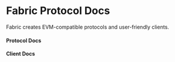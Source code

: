 
# Fabric Protocol Docs
<style>
    {`
    @keyframes spinny {
      from {
        transform: rotate(0deg);
      }

      to {
        transform: rotate(360deg);
      }
    }

    .clock {
      display: block;
      height: 20rem;
      width: 20rem;
      margin: auto;
      margin-top: 2rem;
      background-image: url(/clock.svg);
      background-size: cover;
      background-repeat: no-repeat;
      background-position: center;
      animation: spinny 60s infinite steps(60);
    }
    `}
</style>

Fabric creates EVM-compatible protocols and user-friendly clients.

<div className="clock" />

#### Protocol Docs

<Cards >
  <Card title="Crowd Financing Protocol (CFP)" href="/crowdfi/overview" />
  <Card title="Subscription Token Protocol (STP)" href="/stp/overview" />
</Cards>


#### Client Docs

<Cards >
  <Card title="Crowdfi" href="/crowdfi_client/create" />
  <Card title="Hypersub" href="/hypersub/coming_soon" />
</Cards>
